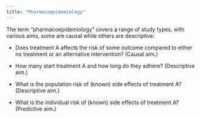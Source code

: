```yaml
---
title: "Pharmacoepidemiology"
---
```


The term "pharmacoepidemiology" covers a range of study types, with various aims, some are causal while others are descriptive:

* Does treatment A affects the risk of some outcome compared to either no treatment or an alternative intervention? (Causal aim.)

* How many start treatment A and how long do they adhere? (Descriptive aim.)

* What is the population risk of (known) side effects of treatment A? (Descriptive aim.)

* What is the individual risk of (known) side effects of treatment A? (Predictive aim.)